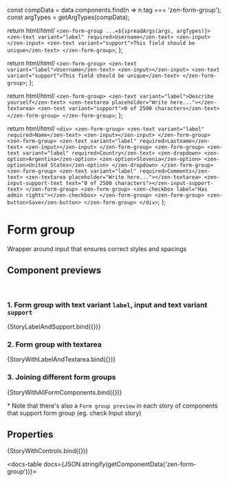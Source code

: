 
const compData = data.components.find(n => n.tag === 'zen-form-group');
const argTypes = getArgTypes(compData);

<Meta title="Forms/zFragments/Form Group" component="zen-form-group" argTypes={argTypes} />

  return html/*html*/ `
    <zen-form-group ...=${spreadArgs(args, argTypes)}>
      <zen-text variant="label" required>Username</zen-text>
      <zen-input></zen-input>
      <zen-text variant="support">This field should be unique</zen-text>
    </zen-form-group>
  `;
};

  return html/*html*/ `
    <zen-form-group>
      <zen-text variant="label">Username</zen-text>
      <zen-input></zen-input>
      <zen-text variant="support">This field should be unique</zen-text>
    </zen-form-group>
  `;
};

  return html/*html*/ `
    <zen-form-group>
      <zen-text variant="label">Describe yourself</zen-text>
      <zen-textarea placeholder="Write here..."></zen-textarea>
      <zen-text variant="support">0 of 2500 characters</zen-text>
    </zen-form-group>
    </zen-form-group>
  `;
};

  return html/*html*/ `
    <div>
      <zen-form-group>
        <zen-text variant="label" required>Name</zen-text>
        <zen-input></zen-input>
      </zen-form-group>
      <zen-form-group>
        <zen-text variant="label" required>Lastname</zen-text>
        <zen-input></zen-input>
      </zen-form-group>
      <zen-form-group>
        <zen-text variant="label" required>Country</zen-text>
        <zen-dropdown>
          <zen-option>Argentina</zen-option>
          <zen-option>Slovenia</zen-option>
          <zen-option>United States</zen-option>
        </zen-dropdown>
      </zen-form-group>
      <zen-form-group>
        <zen-text variant="label" required>Comments</zen-text>
        <zen-textarea placeholder="Write here..."></zen-textarea>
        <zen-input-support-text text="0 of 2500 characters"></zen-input-support-text>
      </zen-form-group>
      <zen-form-group>
        <zen-checkbox label="Has admin rights"></zen-checkbox>
      </zen-form-group>
      <zen-form-group>
        <zen-button>Save</zen-button>
      </zen-form-group>
    </div>
  `;
};

# Form group

Wrapper around input that ensures correct styles and spacings

## Component previews

<br />

### 1. Form group with text variant `label`, input and text variant `support`

<Canvas>
  <Story
    name="supportlabel"
    args={{
      ...getDefaultArgs(argTypes),
    }}
  >
    {StoryLabelAndSupport.bind({})}
  </Story>
</Canvas>

### 2. Form group with textarea

<Canvas>
  <Story
    name="textarea"
    args={{
      ...getDefaultArgs(argTypes),
    }}
  >
    {StoryWithLabelAndTextarea.bind({})}
  </Story>
</Canvas>

### 3. Joining different form groups

<Canvas>
  <Story
    name="allFormElements"
    args={{
      ...getDefaultArgs(argTypes),
    }}
  >
    {StoryWithAllFormComponents.bind({})}
  </Story>
</Canvas>

<br />

\* Note that there's also a `Form group preview` in each story of components that support form group (eg. check Input story)

## Properties

<Canvas>
  <Story
    name="default"
    args={{
      ...getDefaultArgs(argTypes),
    }}
  >
    {StoryWithControls.bind({})}
  </Story>
</Canvas>

<ArgsTable story="default" />

<docs-table docs={JSON.stringify(getComponentData('zen-form-group'))}></docs-table>
